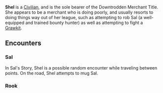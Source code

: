 {{stub}}

{{Infobox custom|name=Shel|image=Shel.jpg|row1 label=Faction|row1 data=Civilian|row2 label=Species|row2 data=Human|row3 label=Title|row3 data=Downtrodden Merchant|row4 label=Description|row4 data=Shel has a glint in her eye so sharp you could shuck an oyster off it.}}

{{Quote|Shel swishes her knife through the air, cutting down some conjured-up ruffian.|Narrator}}

'''Shel''' is a [[Civilian]], and is the sole bearer of the Downtrodden Merchant Title. She appears to be a merchant who is doing poorly, and usually resorts to doing things way out of her league, such as attempting to rob Sal (a well-equipped and trained bounty hunter) as well as attempting to fight a [[Grawkit]].

== Encounters ==

=== Sal ===
In Sal's Story, Shel is a possible random encounter while traveling between points. On the road, Shel attempts to mug Sal.

=== Rook ===
<br />
